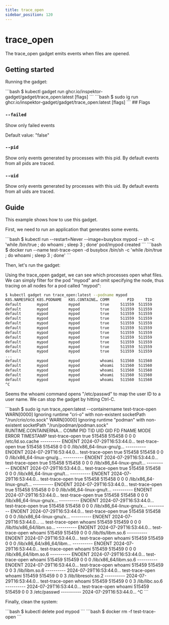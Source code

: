 ```yaml
---
title: trace_open
sidebar_position: 120
---
```



# trace_open

The trace_open gadget emits events when files are opened.

## Getting started

Running the gadget:

<Tabs groupId="env">
  <TabItem value="kubectl-gadget" label="kubectl gadget">
```bash
$ kubectl gadget run ghcr.io/inspektor-gadget/gadget/trace_open:latest [flags]
```
  </TabItem>

  <TabItem value="ig" label="ig">
```bash
$ sudo ig run ghcr.io/inspektor-gadget/gadget/trace_open:latest [flags]
```
  </TabItem>
</Tabs>
## Flags

### `--failed`

Show only failed events

Default value: "false"

### `--pid`

Show only events generated by processes with this pid. By default events from all pids are traced.

### `--uid`

Show only events generated by processes with this uid. By default events from all uids are traced.

## Guide

This example shows how to use this gadget.

First, we need to run an application that generates some events.

<Tabs groupId="env">
  <TabItem value="kubectl-gadget" label="kubectl gadget">
```bash
$ kubectl run --restart=Never --image=busybox mypod -- sh -c 'while /bin/true ; do whoami ; sleep 3 ; done'
pod/mypod created
```
  </TabItem>

  <TabItem value="ig" label="ig">
```bash
$ docker run --name test-trace-open -d busybox /bin/sh -c 'while /bin/true ; do whoami ; sleep 3 ; done'
```
  </TabItem>
</Tabs>

Then, let's run the gadget:

<Tabs groupId="env">
  <TabItem value="kubectl-gadget" label="kubectl gadget">
Using the trace_open gadget, we can see which processes open what files.
We can simply filter for the pod "mypod" and omit specifying the node,
thus tracing on all nodes for a pod called "mypod":

```bash
$ kubectl gadget run trace_open:latest --podname mypod
K8S.NAMESPACE K8S.PODNAME   K8S.CONTAINE… COMM        PID     TID      UID      GID  FD FNAME                    MODE    K8S.NO… ERROR TIMESTAMP
default       mypod         mypod         true     511559  511559        0        0   0 /etc/ld.so.cache         ------… miniku… ENOEN 2024-07-29T21:…
default       mypod         mypod         true     511559  511559        0        0   0 /lib/x86_64-linux-gnu/g… ------… miniku… ENOEN 2024-07-29T21:…
default       mypod         mypod         true     511559  511559        0        0   0 /lib/x86_64-linux-gnu/g… ------… miniku… ENOEN 2024-07-29T21:…
default       mypod         mypod         true     511559  511559        0        0   0 /lib/x86_64-linux-gnu/t… ------… miniku… ENOEN 2024-07-29T21:…
default       mypod         mypod         true     511559  511559        0        0   0 /lib/x86_64-linux-gnu/t… ------… miniku… ENOEN 2024-07-29T21:…
default       mypod         mypod         true     511559  511559        0        0   0 /lib/x86_64-linux-gnu/t… ------… miniku… ENOEN 2024-07-29T21:…
default       mypod         mypod         true     511559  511559        0        0   0 /lib/x86_64-linux-gnu/t… ------… miniku… ENOEN 2024-07-29T21:…
default       mypod         mypod         true     511559  511559        0        0   0 /lib/x86_64-linux-gnu/x… ------… miniku… ENOEN 2024-07-29T21:…
default       mypod         mypod         true     511559  511559        0        0   0 /lib/x86_64-linux-gnu/x… ------… miniku… ENOEN 2024-07-29T21:…
default       mypod         mypod         true     511559  511559        0        0   0 /lib/x86_64-linux-gnu/x… ------… miniku… ENOEN 2024-07-29T21:…
default       mypod         mypod         true     511559  511559        0        0   0 /lib/x86_64-linux-gnu/l… ------… miniku… ENOEN 2024-07-29T21:…
...
default       mypod         mypod         whoami   511560  511560        0        0   0 /lib/x86_64/libm.so.6    ------… miniku… ENOEN 2024-07-29T21:…
default       mypod         mypod         whoami   511560  511560        0        0   3 /lib/libm.so.6           ------… miniku…       2024-07-29T21:…
default       mypod         mypod         whoami   511560  511560        0        0   3 /lib/libresolv.so.2      ------… miniku…       2024-07-29T21:…
default       mypod         mypod         whoami   511560  511560        0        0   3 /lib/libc.so.6           ------… miniku…       2024-07-29T21:…
default       mypod         mypod         whoami   511560  511560        0        0   3 /etc/passwd              ------… miniku…       2024-07-29T21:
^C
```

Seems the whoami command opens "/etc/passwd" to map the user ID to a user name.
We can stop the gadget by hitting Ctrl-C.

  </TabItem>

  <TabItem value="ig" label="ig">
```bash
$ sudo ig run trace_open:latest --containername test-trace-open
WARN[0000] Ignoring runtime "cri-o" with non-existent socketPath "/run/crio/crio.sock"
WARN[0000] Ignoring runtime "podman" with non-existent socketPath "/run/podman/podman.sock"
RUNTIME.CONTAINERNA… COMM                PID         TID         UID        GID  FD FNAME                    MODE       ERROR   TIMESTAMP
test-trace-open      true             515458      515458           0          0   0 /etc/ld.so.cache         ---------- ENOENT  2024-07-29T16:53:44.0…
test-trace-open      true             515458      515458           0          0   0 /lib/x86_64-linux-gnu/g… ---------- ENOENT  2024-07-29T16:53:44.0…
test-trace-open      true             515458      515458           0          0   0 /lib/x86_64-linux-gnu/g… ---------- ENOENT  2024-07-29T16:53:44.0…
test-trace-open      true             515458      515458           0          0   0 /lib/x86_64-linux-gnu/t… ---------- ENOENT  2024-07-29T16:53:44.0…
test-trace-open      true             515458      515458           0          0   0 /lib/x86_64-linux-gnu/t… ---------- ENOENT  2024-07-29T16:53:44.0…
test-trace-open      true             515458      515458           0          0   0 /lib/x86_64-linux-gnu/t… ---------- ENOENT  2024-07-29T16:53:44.0…
test-trace-open      true             515458      515458           0          0   0 /lib/x86_64-linux-gnu/t… ---------- ENOENT  2024-07-29T16:53:44.0…
test-trace-open      true             515458      515458           0          0   0 /lib/x86_64-linux-gnu/x… ---------- ENOENT  2024-07-29T16:53:44.0…
test-trace-open      true             515458      515458           0          0   0 /lib/x86_64-linux-gnu/x… ---------- ENOENT  2024-07-29T16:53:44.0…
test-trace-open      true             515458      515458           0          0   0 /lib/x86_64-linux-gnu/x… ---------- ENOENT  2024-07-29T16:53:44.0…
...
test-trace-open      whoami           515459      515459           0          0   0 /lib/tls/x86_64/libm.so… ---------- ENOENT  2024-07-29T16:53:44.0…
test-trace-open      whoami           515459      515459           0          0   0 /lib/tls/libm.so.6       ---------- ENOENT  2024-07-29T16:53:44.0…
test-trace-open      whoami           515459      515459           0          0   0 /lib/x86_64/x86_64/libm… ---------- ENOENT  2024-07-29T16:53:44.0…
test-trace-open      whoami           515459      515459           0          0   0 /lib/x86_64/libm.so.6    ---------- ENOENT  2024-07-29T16:53:44.0…
test-trace-open      whoami           515459      515459           0          0   0 /lib/x86_64/libm.so.6    ---------- ENOENT  2024-07-29T16:53:44.0…
test-trace-open      whoami           515459      515459           0          0   3 /lib/libm.so.6           ----------         2024-07-29T16:53:44.0…
test-trace-open      whoami           515459      515459           0          0   3 /lib/libresolv.so.2      ----------         2024-07-29T16:53:44.0…
test-trace-open      whoami           515459      515459           0          0   3 /lib/libc.so.6           ----------         2024-07-29T16:53:44.0…
test-trace-open      whoami           515459      515459           0          0   3 /etc/passwd              ----------         2024-07-29T16:53:44.0…
^C
```
  </TabItem>
</Tabs>

Finally, clean the system:

<Tabs groupId="env">
  <TabItem value="kubectl-gadget" label="kubectl gadget">
```bash
$ kubectl delete pod mypod
```
  </TabItem>

  <TabItem value="ig" label="ig">
```bash
$ docker rm -f test-trace-open
```
  </TabItem>
</Tabs>
